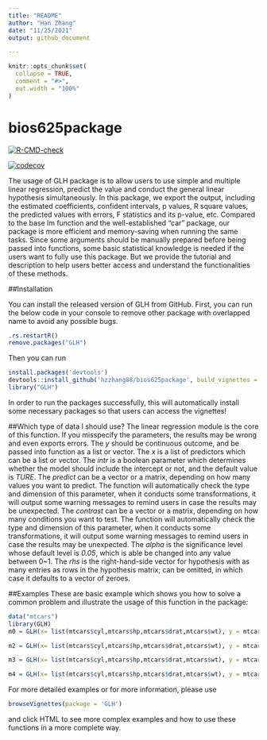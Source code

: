 ```yaml
---
title: "README"
author: "Han Zhang"
date: "11/25/2021"
output: github_document 

---
```


```r
knitr::opts_chunk$set(
  collapse = TRUE,
  comment = "#>",
  out.width = "100%"
)
```
# bios625package
  <!-- badges: start -->
  [![R-CMD-check](https://github.com/hzzhang88/bios625package/workflows/R-CMD-check/badge.svg)](https://github.com/hzzhang88/bios625package/actions)
  
  [![codecov](https://codecov.io/gh/hzzhang88/bios625package/branch/main/graph/badge.svg?token=8TMLI4I85X)](https://codecov.io/gh/hzzhang88/bios625package)
  <!-- badges: end -->
  
The usage of GLH package is to allow users to use simple and multiple linear regression, predict the value and conduct the general linear hypothesis simultaneously. In this package, we export the output, including the estimated coefficients, confident intervals, p values, R square values, the predicted values with errors, F statistics and its p-value, etc. Compared to the base lm function and the well-established "car" package, our package is more efficient and memory-saving when running the same tasks. Since some arguments should be manually prepared before being passed into functions, some basic statistical knowledge is needed if the users want to fully use this package. But we provide the tutorial and description to help users better access and understand the functionalities of these methods.

##Installation

You can install the released version of GLH from GitHub. First, you can run the below code in your console to remove other package with overlapped name to avoid any possible bugs.
```r
.rs.restartR()
remove.packages("GLH")
```

Then you can run
```r
install.packages('devtools')
devtools::install_github('hzzhang88/bios625package', build_vignettes = T)
library("GLH")
```
In order to run the packages successfully, this will automatically install some necessary packages so that users can access the vignettes!

##Which type of data I should use?
The linear regression module is the core of this function. If you misspecify the parameters, the results may be wrong and even exports errors. The $y$ should be continuous outcome, and be passed into function as a list or vector. The $x$ is a list of predictors which can be a list or vector. The $intr$ is a boolean parameter which determines whether the model should include the intercept or not, and the default value is *TURE*. The $predict$ can be a vector or a matrix, depending on how many values you want to predict. The function will automatically check the type and dimension of this parameter, when it conducts some transformations, it will output some warning messages to remind users in case the results may be unexpected. The $contrast$ can be a vector or a matrix, depending on how many conditions you want to test. The function will automatically check the type and dimension of this parameter, when it conducts some transformations, it will output some warning messages to remind users in case the results may be unexpected. The $alpha$ is the significance level whose default level is *0.05*, which is able be changed into any value between 0~1. The $rhs$ is the right-hand-side vector for hypothesis with as many entries as rows in the hypothesis matrix; can be omitted, in which case it defaults to a vector of zeroes. 

##Examples
These are basic example which shows you how to solve a common problem and illustrate the usage of this function in the package:

```r
data("mtcars")
library(GLH)
m0 = GLH(x= list(mtcars$cyl,mtcars$hp,mtcars$drat,mtcars$wt), y = mtcars$mpg,intr = T)

m2 = GLH(x= list(mtcars$cyl,mtcars$hp,mtcars$drat,mtcars$wt), y = mtcars$mpg, predict = c(6,100,3.75,2.90),intr = T)['Prediction']

m3 = GLH(x= list(mtcars$cyl,mtcars$hp,mtcars$drat,mtcars$wt), y = mtcars$mpg, contrast = matrix(c(0,0,1,0,0,0,0,0,1,0),byrow = T,nrow =2),intr = T)["Hypothesis"]

m4 = GLH(x= list(mtcars$cyl,mtcars$hp,mtcars$drat,mtcars$wt), y = mtcars$mpg, intr = T,contrast = matrix(c(0,0,1,-1,0),byrow = T,nrow =1),rhs = 0.8)["Hypothesis"]
```


For more detailed examples or for more information, please use
```r
browseVignettes(package = 'GLH')
```
and click HTML to see more complex examples and how to use these functions in a more complete way. 






